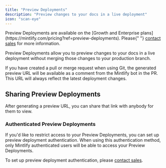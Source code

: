 ```yaml
---
title: "Preview Deployments"
description: "Preview changes to your docs in a live deployment"
icon: "scan-eye"
---
```


<Info>
  Preview Deployments are available on the [Growth and Enterprise plans](https://mintlify.com/pricing?ref=preview-deployments). Please{" "}
  <a href="mailto:sales@mintlify.com">contact sales</a> for more information.
</Info>

Preview Deployments allow you to preview changes to your docs in a live deployment without merging those changes to your production branch.

If you have created a pull or merge request when using Git, the generated preview URL will be available as a comment from the Mintlify bot in the PR. This URL will always reflect the latest deployment changes.

## Sharing Preview Deployments

After generating a preview URL, you can share that link with anybody for them to view.

### Authenticated Preview Deployments

If you'd like to restrict access to your Preview Deployments, you can set up preview deployment authentication. When using this authentication method, only Mintlify authenticated users will be able to access your Preview Deployments.

To set up preview deployment authentication, please [contact sales](mailto:sales@mintlify.com).
